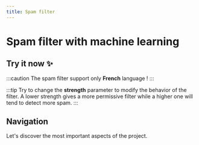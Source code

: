 ```yaml
---
title: Spam filter
---
```



# Spam filter with machine learning

## Try it now ✨

:::caution
The spam filter support only **French** language !
:::

<SpamFilterDemo />

:::tip
Try to change the **strength** parameter to modify the behavior of the filter.
A lower strength gives a more permissive filter while a higher one will tend to detect more spam.
:::

## Navigation

Let's discover the most important aspects of the project.

<DocCardList />
